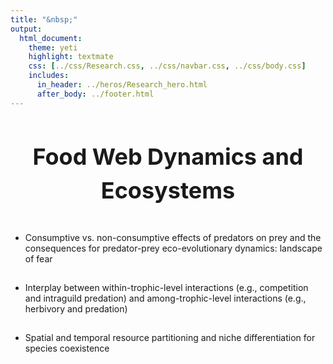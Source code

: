```yaml
---
title: "&nbsp;"
output:
  html_document:
    theme: yeti
    highlight: textmate
    css: [../css/Research.css, ../css/navbar.css, ../css/body.css]
    includes:
      in_header: ../heros/Research_hero.html
      after_body: ../footer.html
---
```


<style>
h1 {text-align: center !important; 
   font-weight: bold !important; 
   font-size: 36px !important;
   line-height: 1.5em;}
   
h2 {font-weight: bold !important;} 
   
.External_link{
  border-radius: 5px;
  border: none;
  text-align: center;
  text-decoration: none;
  display: inline-block;
  width: 60px;
}
</style>

# Food Web Dynamics and Ecosystems

<div style="height: 0.1em;"></div>

* Consumptive vs. non-consumptive effects of predators on prey and the consequences for predator-prey eco-evolutionary dynamics: landscape of fear

<div style="height: 0.1em;"></div>

* Interplay between within-trophic-level interactions (e.g., competition and intraguild predation) and among-trophic-level interactions (e.g., herbivory and predation)

<div style="height: 0.1em;"></div>

* Spatial and temporal resource partitioning and niche differentiation for species coexistence








